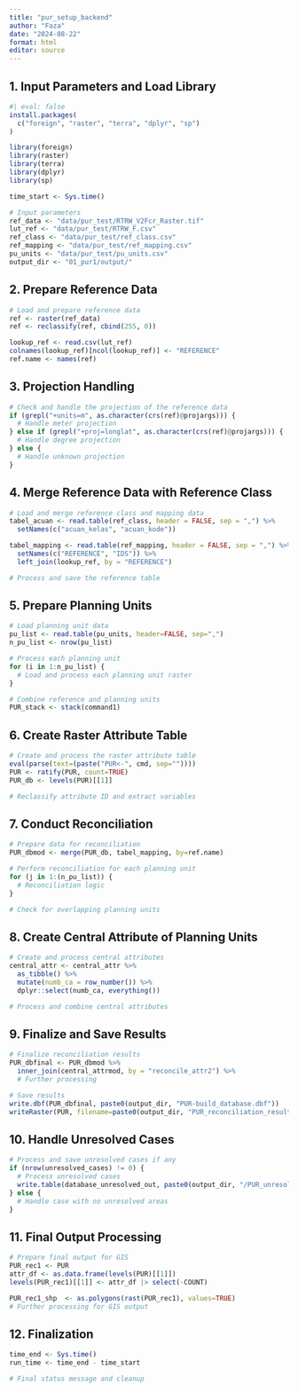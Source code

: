 ```yaml
---
title: "pur_setup_backend"
author: "Faza"
date: "2024-08-22"
format: html
editor: source
---
```


## 1. Input Parameters and Load Library
```r

#| eval: false 
install.packages(
  c("foreign", "raster", "terra", "dplyr", "sp")
)

library(foreign)
library(raster)
library(terra)
library(dplyr)
library(sp)

time_start <- Sys.time()
```

```r
# Input parameters
ref_data <- "data/pur_test/RTRW_V2Fcr_Raster.tif"
lut_ref <- "data/pur_test/RTRW_F.csv"
ref_class <- "data/pur_test/ref_class.csv"
ref_mapping <- "data/pur_test/ref_mapping.csv"
pu_units <- "data/pur_test/pu_units.csv"
output_dir <- "01_pur1/output/"
```

## 2. Prepare Reference Data
```r
# Load and prepare reference data
ref <- raster(ref_data)
ref <- reclassify(ref, cbind(255, 0))

lookup_ref <- read.csv(lut_ref)
colnames(lookup_ref)[ncol(lookup_ref)] <- "REFERENCE"
ref.name <- names(ref)
```

## 3. Projection Handling
```r
# Check and handle the projection of the reference data
if (grepl("+units=m", as.character(crs(ref)@projargs))) {
  # Handle meter projection
} else if (grepl("+proj=longlat", as.character(crs(ref)@projargs))) {
  # Handle degree projection
} else {
  # Handle unknown projection
}
```

## 4. Merge Reference Data with Reference Class
```r
# Load and merge reference class and mapping data
tabel_acuan <- read.table(ref_class, header = FALSE, sep = ",") %>%
  setNames(c("acuan_kelas", "acuan_kode"))

tabel_mapping <- read.table(ref_mapping, header = FALSE, sep = ",") %>%
  setNames(c("REFERENCE", "IDS")) %>%
  left_join(lookup_ref, by = "REFERENCE")

# Process and save the reference table
```

## 5. Prepare Planning Units
```r
# Load planning unit data
pu_list <- read.table(pu_units, header=FALSE, sep=",")
n_pu_list <- nrow(pu_list)

# Process each planning unit
for (i in 1:n_pu_list) {
  # Load and process each planning unit raster
}

# Combine reference and planning units
PUR_stack <- stack(command1)
```

## 6. Create Raster Attribute Table
```r
# Create and process the raster attribute table
eval(parse(text=(paste("PUR<-", cmd, sep=""))))
PUR <- ratify(PUR, count=TRUE)
PUR_db <- levels(PUR)[[1]]

# Reclassify attribute ID and extract variables
```

## 7. Conduct Reconciliation
```r
# Prepare data for reconciliation
PUR_dbmod <- merge(PUR_db, tabel_mapping, by=ref.name)

# Perform reconciliation for each planning unit
for (j in 1:(n_pu_list)) {
  # Reconciliation logic
}

# Check for overlapping planning units
```

## 8. Create Central Attribute of Planning Units
```r
# Create and process central attributes
central_attr <- central_attr %>%
  as_tibble() %>%
  mutate(numb_ca = row_number()) %>%
  dplyr::select(numb_ca, everything())

# Process and combine central attributes
```

## 9. Finalize and Save Results
```r
# Finalize reconciliation results
PUR_dbfinal <- PUR_dbmod %>% 
  inner_join(central_attrmod, by = "reconcile_attr2") %>%
  # Further processing

# Save results
write.dbf(PUR_dbfinal, paste0(output_dir, "PUR-build_database.dbf"))
writeRaster(PUR, filename=paste0(output_dir, "PUR_reconciliation_result"), format="GTiff", overwrite=TRUE)
```

## 10. Handle Unresolved Cases
```r
# Process and save unresolved cases if any
if (nrow(unresolved_cases) != 0) {
  # Process unresolved cases
  write.table(database_unresolved_out, paste0(output_dir, "/PUR_unresolved_case.csv"), quote=FALSE, row.names=FALSE, sep=",")
} else {
  # Handle case with no unresolved areas
}
```

## 11. Final Output Processing
```r
# Prepare final output for GIS
PUR_rec1 <- PUR
attr_df <- as.data.frame(levels(PUR)[[1]])
levels(PUR_rec1)[[1]] <- attr_df |> select(-COUNT)

PUR_rec1_shp  <- as.polygons(rast(PUR_rec1), values=TRUE)
# Further processing for GIS output
```

## 12. Finalization
```r
time_end <- Sys.time()
run_time <- time_end - time_start

# Final status message and cleanup
```



